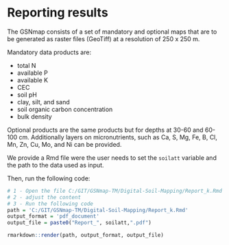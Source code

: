 # Reporting results

The GSNmap consists of a set of mandatory and optional maps that are to be generated as raster files (GeoTiff) at a resolution of 250 x 250 m.

Mandatory data products are:

* total N
* available P
* available K
* CEC
* soil pH
* clay, silt, and sand
* soil organic carbon concentration
* bulk density

Optional products are the same products but for depths at 30-60 and 60-100 cm. Additionally layers on micronutrients, such as Ca, S, Mg, Fe, B, Cl, Mn, Zn, Cu, Mo, and Ni can be provided.

We provide a Rmd file were the user needs to set the `soilatt` variable and the path to the data used as input.

Then, run the following code:

```r
# 1 - Open the file C:/GIT/GSNmap-TM/Digital-Soil-Mapping/Report_k.Rmd
# 2 - adjust the content
# 3 - Run the following code
path = 'C:/GIT/GSNmap-TM/Digital-Soil-Mapping/Report_k.Rmd'
output_format = 'pdf_document'
output_file = paste0("Report_", soilatt,".pdf")

rmarkdown::render(path, output_format, output_file)
```

